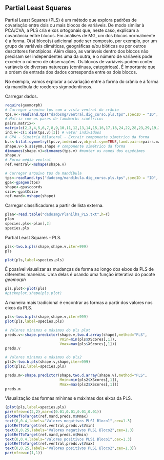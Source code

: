 ## Partial Least Squares

Partial Least Squares (PLS) é um método que explora padrões de covariação entre dois ou mais blocos de variáveis. De modo similar à PCA/CVA, a PLS cria eixos ortogonais que, neste caso, explicam a covariância entre blocos. Em análises de MG, um dos blocos normalmente é a forma. O(s) bloco(s) adicional pode ser composto, por exemplo, por um grupo de variáveis climáticas, geográficas e/ou bióticas ou por outros descritores fenotípicos. Além disso, as variáveis dentro dos blocos não precisam ser independentes uma da outra, e o número de variáveis pode exceder o número de observações. Os blocos de variáveis podem conter variáveis de diversas naturezas (contínuas, categóricas). É importante que a ordem de entrada dos dados corresponda entre os dois blocos.

No exemplo, vamos explorar a covariação entre a forma do crânio e a forma da mandíbula de roedores sigmodontíneos.

Carregar dados.
```r
require(geomorph)
# Carregar arquivo tps com a vista ventral do crânio
tps.v<-readland.tps("dadosmg/ventral.dig_curso.pls.tps",specID = "ID", readcurves = FALSE)
# Matriz com os pares de landmarks simétricos
pairs.matrix<-
matrix(c(2,3,4,5,6,7,8,9,10,11,12,13,14,15,16,17,18,24,22,28,23,29,19,25,20,26,21,27,30,31,33,34,35,36,37,38,39,40,41,42,43,44,45,46,47,48,49,50,51,52,55,56),nrow=26,ncol=2,byrow=T)
ind.v<-c(1:dim(tps.v)[3]) # vetor indivíduos
# GPA - Simetria bilateral - Extrair componente simetrico da forma
b.s<-bilat.symmetry(tps.v,ind=ind.v,object.sym=TRUE,land.pairs=pairs.matrix)
shape.v<-b.s$symm.shape # componente simétrico da forma
dimnames(shape.v)=dimnames(tps.v) #manter os nomes dos espécimes
shape.v
# Forma média ventral
ref.ventral<-mshape(shape.v)

# Carregar arquivo tps da mandíbula
tps<-readland.tps("dadosmg/mandibula.dig_curso.pls.tps",specID = "ID", readcurves = FALSE)
gpa<-gpagen(tps)
shape<-gpa$coords
size<-gpa$Csize
ref.mand<-mshape(shape)
```

Carregar classificadores a partir de lista externa.
```r
plan<-read.table("dadosmg/Planilha_PLS.txt",h=T)
plan
species.pls<-plan[,2]
species.pls
```

Partial Least Squares - PLS.
```r
pls<-two.b.pls(shape,shape.v,iter=999)
pls

plot(pls,label=species.pls)
```

É possível visualizar as mudanças de forma ao longo dos eixos da PLS de diferentes maneiras.
Uma delas é usando uma função interativa do pacote *geomorph*
```r
pls.plot<-plot(pls)
#picknplot.shape(pls.plot)
```

A maneira mais tradicional é encontrar as formas a partir dos valores nos eixos da PLS.
```r
pls<-two.b.pls(shape,shape.v,iter=999)
plot(pls,label=species.pls)

# Valores mínimos e máximos do pls plot
preds.v<-shape.predictor(shape.v,two.d.array(shape),method="PLS",
                         Vmin=min(pls$XScores[,1]),
                         Vmax=max(pls$XScores[,1])) 
preds.v

# Valores mínimos e máximos do pls2
pls2<-two.b.pls(shape.v,shape,iter=999)
plot(pls2,label=species.pls)

preds.m<-shape.predictor(shape,two.d.array(shape.v),method="PLS",
                         Mmin=min(pls2$XScores[,1]),
                         Mmax=max(pls2$XScores[,1])) 
preds.m
```

Visualização das formas mínimas e máximas dos eixos da PLS.
```r
{plot(pls,label=species.pls)
par(mfrow=c(2,2),mar=c(0.01,0.01,0.01,0.01))
plotRefToTarget(ref.mand,preds.m$Mmax)
text(0,0.4,labels="Valores negativos PLS1 Bloco1",cex=1.3)
plotRefToTarget(ref.ventral,preds.v$Vmin)
text(0,0.25,labels="Valores negativos PLS1 Bloco2",cex=1.3)
plotRefToTarget(ref.mand,preds.m$Mmin)
text(0,0.4,labels="Valores positivos PLS1 Bloco1",cex=1.3)
plotRefToTarget(ref.ventral,preds.v$Vmax)
text(0,0.25,labels="Valores positivos PLS1 Bloco2",cex=1.3)}
par(mfrow=c(1,1))
```



